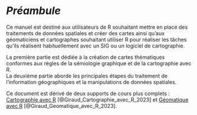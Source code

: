
# *Préambule* {.unnumbered}

Ce manuel est destiné aux utilisateurs de R souhaitant mettre en place des traitements de données spatiales et créer des cartes ainsi qu'aux géomaticiens et cartographes souhaitant utiliser R pour réaliser les tâches qu'ils réalisent habituellement avec un SIG ou un logiciel de cartographie.

La première partie est dédiée à la création de cartes thématiques conformes aux règles de la sémiologie graphique et de la cartographie avec R.   
La deuxième partie aborde les principales étapes du traitement de l'information géographiques et la manipulations de données spatiales. 


:::{.callout-note}
Ce document est dérivé de deux supports de cours plus complets : [Cartographie avec R](https://rcarto.github.io/cartographie_avec_r/) [@Giraud_Cartographie_avec_R_2023] et [Géomatique avec R ](https://rcarto.github.io/geomatique_avec_r/) [@Giraud_Geomatique_avec_R_2023]. 
:::
